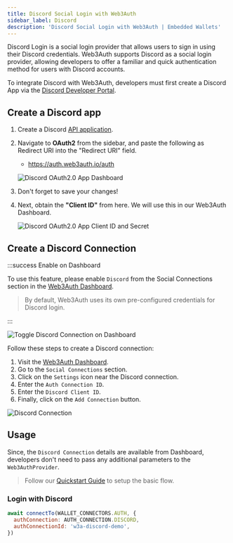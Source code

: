 ```yaml
---
title: Discord Social Login with Web3Auth
sidebar_label: Discord
description: 'Discord Social Login with Web3Auth | Embedded Wallets'
---
```



Discord Login is a social login provider that allows users to sign in using their Discord credentials. Web3Auth supports Discord as a social login provider, allowing developers to offer a familiar and quick authentication method for users with Discord accounts.

To integrate Discord with Web3Auth, developers must first create a Discord App via the [Discord Developer Portal](https://discord.com/developers/applications).

## Create a Discord app

1. Create a Discord [API application](https://discord.com/developers/applications).

2. Navigate to **OAuth2** from the sidebar, and paste the following as Redirect URI into the "Redirect URI" field.
   - https://auth.web3auth.io/auth

   ![Discord OAuth2.0 App Dashboard](/img/authentication/discord/discord-redirect-uri.png)

3. Don't forget to save your changes!

4. Next, obtain the **"Client ID"** from here. We will use this in our Web3Auth Dashboard.

   ![Discord OAuth2.0 App Client ID and Secret](/img/authentication/discord/discord-clientid-secret.png)

## Create a Discord Connection

:::success Enable on Dashboard

To use this feature, please enable `Discord` from the Social Connections section in the [Web3Auth Dashboard](https://dashboard.web3auth.io).

> By default, Web3Auth uses its own pre-configured credentials for Discord login.

:::

<div style={{ display: 'flex', margin: '20px 0', justifyContent: 'center' }}>
  <img
    src={DiscordToggle}
    style={{
      maxWidth: '800px',
      borderRadius: '8px',
      boxShadow: '0 2px 6px rgba(0, 0, 0, 0.1)',
    }}
    alt="Toggle Discord Connection on Dashboard"
  />
</div>

Follow these steps to create a Discord connection:

1. Visit the [Web3Auth Dashboard](https://dashboard.web3auth.io).
1. Go to the `Social Connections` section.
1. Click on the `Settings` icon near the Discord connection.
1. Enter the `Auth Connection ID`.
1. Enter the `Discord Client ID`.
1. Finally, click on the `Add Connection` button.

<div style={{ display: 'flex', margin: '20px 0', justifyContent: 'center' }}>
  <img
    src={DiscordConnection}
    style={{
      maxWidth: '600px',
      borderRadius: '8px',
      boxShadow: '0 2px 6px rgba(0, 0, 0, 0.1)',
    }}
    alt="Discord Connection"
  />
</div>

## Usage

Since, the `Discord Connection` details are available from Dashboard, developers don't need to pass any additional parameters to the `Web3AuthProvider`.

> Follow our [Quickstart Guide](/quick-start) to setup the basic flow.

### Login with Discord

```jsx
await connectTo(WALLET_CONNECTORS.AUTH, {
  authConnection: AUTH_CONNECTION.DISCORD,
  authConnectionId: 'w3a-discord-demo',
})
```
